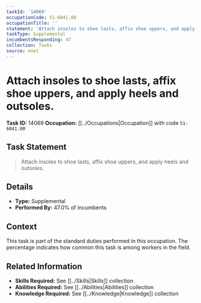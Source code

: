 ```yaml
---
taskId: '14069'
occupationCode: 51-6041.00
occupationTitle: ''
statement: 'Attach insoles to shoe lasts, affix shoe uppers, and apply heels and outsoles.'
taskType: Supplemental
incumbentsResponding: 47
collection: Tasks
source: onet
---
```

# Attach insoles to shoe lasts, affix shoe uppers, and apply heels and outsoles.

**Task ID:** 14069
**Occupation:** [[../Occupations|Occupation]] with code `51-6041.00`

## Task Statement

> Attach insoles to shoe lasts, affix shoe uppers, and apply heels and outsoles.

## Details

- **Type:** Supplemental
- **Performed By:** 47.0% of incumbents

## Context

This task is part of the standard duties performed in this occupation. The percentage indicates how common this task is among workers in the field.

## Related Information

- **Skills Required:** See [[../Skills|Skills]] collection
- **Abilities Required:** See [[../Abilities|Abilities]] collection
- **Knowledge Required:** See [[../Knowledge|Knowledge]] collection
